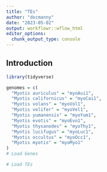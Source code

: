 ```yaml
---
title: "TEs"
author: "docmanny"
date: "2023-05-02"
output: workflowr::wflow_html
editor_options:
  chunk_output_type: console
---
```


## Introduction

```r
library(tidyverse)
```


```r
genomes = c(
  "Myotis auriculus" = "myoAui1",
  "Myotis californicus" = "myoCai1",
  "Myotis volans" = "myoVol1",
  "Myotis velifer" = "myoVel1",
  "Myotis yumanensis" = "myoYum1",
  "Myotis evotis" = "myoEvo1",
  "Myotis thysanodes" = "myoThy1",
  "Myotis lucifugus" = "myoLuc1",
  "Myotis occultus" = "myoOcc1",
  "Myotis myotis" = "myoMyo1"
)
# Load Genes

# Load TEs


```

